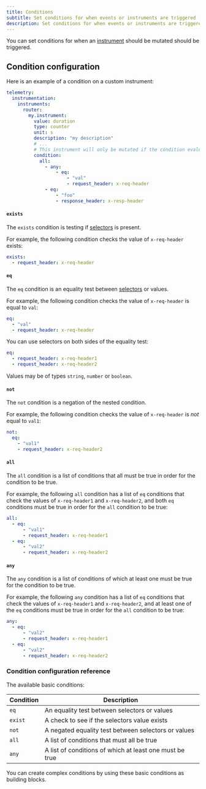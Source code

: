 ```yaml
---
title: Conditions
subtitle: Set conditions for when events or instruments are triggered
description: Set conditions for when events or instruments are triggered in the Apollo Router
---
```


<PremiumFeature linkWithAnchor="https://www.apollographql.com/pricing#observability"/>

You can set conditions for when an [instrument](./instruments) should be mutated <!--or an [event](./events) -->should be triggered.


## Condition configuration
Here is an example of a condition on a custom instrument:

```yaml title="router.yaml"
telemetry:
  instrumentation:
    instruments:
      router:
        my.instrument:
          value: duration
          type: counter
          unit: s
          description: "my description"
          # ...
          # This instrument will only be mutated if the condition evaluates to true
          condition:
            all:
              - any:
                  - eq:
                      - "val"
                      - request_header: x-req-header
              - eq:
                  - "foo"
                  - response_header: x-resp-header
```

#### `exists`

The `exists` condition is testing if [selectors](./selectors) is present.

For example, the following condition checks the value of `x-req-header` exists:

```yaml
exists:
  - request_header: x-req-header
```

#### `eq`

The `eq` condition is an equality test between [selectors](./selectors) or values.

For example, the following condition checks the value of `x-req-header` is equal to `val`:

```yaml
eq:
  - "val"
  - request_header: x-req-header
```

You can use selectors on both sides of the equality test:

```yaml
eq:
  - request_header: x-req-header1
  - request_header: x-req-header2
```

Values may be of types `string`, `number` or `boolean`.

#### `not`

The `not` condition is a negation of the nested condition.

For example, the following condition checks the value of `x-req-header` is _not_ equal to `val1`:

```yaml
not:
  eq:
    - "val1"
    - request_header: x-req-header2
```

#### `all`

The `all` condition is a list of conditions that all must be true in order for the condition to be true.

For example, the following `all` condition has a list of `eq` conditions that check the values of `x-req-header1` and `x-req-header2`, and both `eq` conditions must be true in order for the `all` condition to be true:

```yaml
all:
  - eq:
      - "val1"
      - request_header: x-req-header1
  - eq:
      - "val2"
      - request_header: x-req-header2
```

#### `any`

The `any` condition is a list of conditions of which at least one must be true for the condition to be true.

For example, the following `any` condition has a list of `eq` conditions that check the values of `x-req-header1` and `x-req-header2`, and at least one of the `eq` conditions must be true in order for the `all` condition to be true:

```yaml
any:
  - eq:
      - "val2"
      - request_header: x-req-header1
  - eq:
      - "val2"
      - request_header: x-req-header2
```

### Condition configuration reference

The available basic conditions:

| Condition | Description                                             |
|----------|----------------------------------------------------------|
| `eq`     | An equality test between selectors or values             |
| `exist`  | A check to see if the selectors value exists             |
| `not`    | A negated equality test between selectors or values      |
| `all`    | A list of conditions that must all be true               |
| `any`    | A list of conditions of which at least one must be true  |

You can create complex conditions by using these basic conditions as building blocks.

